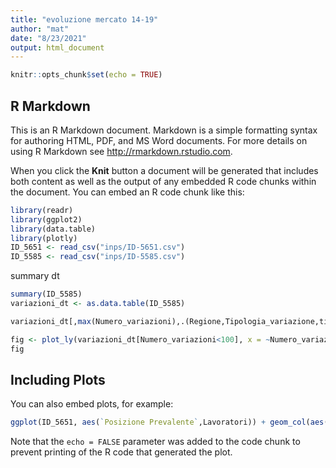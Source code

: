 ```yaml
---
title: "evoluzione mercato 14-19"
author: "mat"
date: "8/23/2021"
output: html_document
---
```


```r
knitr::opts_chunk$set(echo = TRUE)
```

## R Markdown

This is an R Markdown document. Markdown is a simple formatting syntax for authoring HTML, PDF, and MS Word documents. For more details on using R Markdown see <http://rmarkdown.rstudio.com>.

When you click the **Knit** button a document will be generated that includes both content as well as the output of any embedded R code chunks within the document. You can embed an R code chunk like this:

```r
library(readr)
library(ggplot2)
library(data.table)
library(plotly)
ID_5651 <- read_csv("inps/ID-5651.csv")
ID_5585 <- read_csv("inps/ID-5585.csv")
```
summary dt

```r
summary(ID_5585)
variazioni_dt <- as.data.table(ID_5585)

variazioni_dt[,max(Numero_variazioni),.(Regione,Tipologia_variazione,tipologia_incentivo,Nazionalità)]

fig <- plot_ly(variazioni_dt[Numero_variazioni<100], x = ~Numero_variazioni, color = ~Tipologia_variazione, type = "box")
fig
```



## Including Plots

You can also embed plots, for example:

```r
ggplot(ID_5651, aes(`Posizione Prevalente`,Lavoratori)) + geom_col(aes(fill=Cittadinanza), position = "dodge") + facet_grid(vars(Anno))
```

Note that the `echo = FALSE` parameter was added to the code chunk to prevent printing of the R code that generated the plot.
